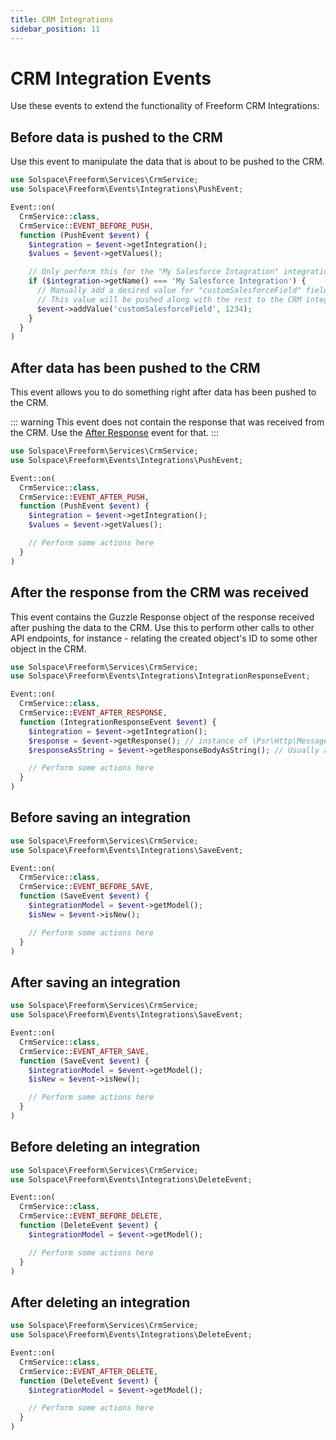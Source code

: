 ```yaml
---
title: CRM Integrations
sidebar_position: 11
---
```


# CRM Integration Events

Use these events to extend the functionality of Freeform CRM Integrations:

## Before data is pushed to the CRM

Use this event to manipulate the data that is about to be pushed to the CRM.

```php showLineNumbers
use Solspace\Freeform\Services\CrmService;
use Solspace\Freeform\Events\Integrations\PushEvent;

Event::on(
  CrmService::class,
  CrmService::EVENT_BEFORE_PUSH,
  function (PushEvent $event) {
    $integration = $event->getIntegration();
    $values = $event->getValues();

    // Only perform this for the "My Salesforce Intagration" integration
    if ($integration->getName() === 'My Salesforce Integration') {
      // Manually add a desired value for "customSalesforceField" field in Salesforce
      // This value will be pushed along with the rest to the CRM integration
      $event->addValue('customSalesforceField', 1234);
    }
  }
)
```

## After data has been pushed to the CRM

This event allows you to do something right after data has been pushed to the CRM.

::: warning
This event does not contain the response that was received from the CRM. Use the [After Response](#after-the-response-from-the-crm-was-received) event for that.
:::

```php showLineNumbers
use Solspace\Freeform\Services\CrmService;
use Solspace\Freeform\Events\Integrations\PushEvent;

Event::on(
  CrmService::class,
  CrmService::EVENT_AFTER_PUSH,
  function (PushEvent $event) {
    $integration = $event->getIntegration();
    $values = $event->getValues();

    // Perform some actions here
  }
)
```

## After the response from the CRM was received

This event contains the Guzzle Response object of the response received after pushing the data to the CRM. Use this to perform other calls to other API endpoints, for instance - relating the created object's ID to some other object in the CRM.

```php showLineNumbers
use Solspace\Freeform\Services\CrmService;
use Solspace\Freeform\Events\Integrations\IntegrationResponseEvent;

Event::on(
  CrmService::class,
  CrmService::EVENT_AFTER_RESPONSE,
  function (IntegrationResponseEvent $event) {
    $integration = $event->getIntegration();
    $response = $event->getResponse(); // instance of \Psr\Http\Message\ResponseInterface
    $responseAsString = $event->getResponseBodyAsString(); // Usually a stringified JSON object

    // Perform some actions here
  }
)
```

## Before saving an integration

```php showLineNumbers
use Solspace\Freeform\Services\CrmService;
use Solspace\Freeform\Events\Integrations\SaveEvent;

Event::on(
  CrmService::class,
  CrmService::EVENT_BEFORE_SAVE,
  function (SaveEvent $event) {
    $integrationModel = $event->getModel();
    $isNew = $event->isNew();

    // Perform some actions here
  }
)
```

## After saving an integration

```php showLineNumbers
use Solspace\Freeform\Services\CrmService;
use Solspace\Freeform\Events\Integrations\SaveEvent;

Event::on(
  CrmService::class,
  CrmService::EVENT_AFTER_SAVE,
  function (SaveEvent $event) {
    $integrationModel = $event->getModel();
    $isNew = $event->isNew();

    // Perform some actions here
  }
)
```

## Before deleting an integration

```php showLineNumbers
use Solspace\Freeform\Services\CrmService;
use Solspace\Freeform\Events\Integrations\DeleteEvent;

Event::on(
  CrmService::class,
  CrmService::EVENT_BEFORE_DELETE,
  function (DeleteEvent $event) {
    $integrationModel = $event->getModel();

    // Perform some actions here
  }
)
```

## After deleting an integration

```php showLineNumbers
use Solspace\Freeform\Services\CrmService;
use Solspace\Freeform\Events\Integrations\DeleteEvent;

Event::on(
  CrmService::class,
  CrmService::EVENT_AFTER_DELETE,
  function (DeleteEvent $event) {
    $integrationModel = $event->getModel();

    // Perform some actions here
  }
)
```
